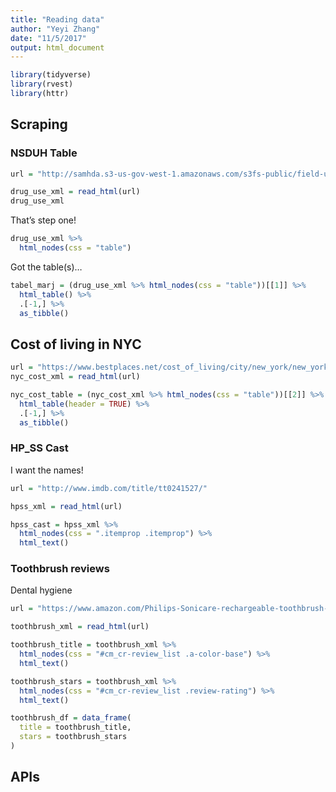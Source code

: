 ```yaml
---
title: "Reading data"
author: "Yeyi Zhang"
date: "11/5/2017"
output: html_document
---
```


```r
library(tidyverse)
library(rvest)
library(httr)
```

## Scraping

### NSDUH Table

```r
url = "http://samhda.s3-us-gov-west-1.amazonaws.com/s3fs-public/field-uploads/2k15StateFiles/NSDUHsaeShortTermCHG2015.htm"

drug_use_xml = read_html(url)
drug_use_xml
```

That's step one!

```r
drug_use_xml %>%
  html_nodes(css = "table")
```

Got the table(s)...

```r
tabel_marj = (drug_use_xml %>% html_nodes(css = "table"))[[1]] %>% 
  html_table() %>% 
  .[-1,] %>% 
  as_tibble()
```

## Cost of living in NYC

```r
url = "https://www.bestplaces.net/cost_of_living/city/new_york/new_york"
nyc_cost_xml = read_html(url)
```

```r
nyc_cost_table = (nyc_cost_xml %>% html_nodes(css = "table"))[[2]] %>% 
  html_table(header = TRUE) %>% 
  .[-1,] %>% 
  as_tibble()
```

### HP_SS Cast

I want the names!

```r
url = "http://www.imdb.com/title/tt0241527/"

hpss_xml = read_html(url)

hpss_cast = hpss_xml %>% 
  html_nodes(css = ".itemprop .itemprop") %>% 
  html_text()

```

### Toothbrush reviews

Dental hygiene

```r
url = "https://www.amazon.com/Philips-Sonicare-rechargeable-toothbrush-HX6211/product-reviews/B00YAR7ZFM/ref=cm_cr_arp_d_viewopt_srt?ie=UTF8&reviewerType=all_reviews&sortBy=recent&pageNumber=1"

toothbrush_xml = read_html(url)

toothbrush_title = toothbrush_xml %>% 
  html_nodes(css = "#cm_cr-review_list .a-color-base") %>% 
  html_text()

toothbrush_stars = toothbrush_xml %>% 
  html_nodes(css = "#cm_cr-review_list .review-rating") %>% 
  html_text()

toothbrush_df = data_frame(
  title = toothbrush_title,
  stars = toothbrush_stars
)

```

## APIs



```r

```


